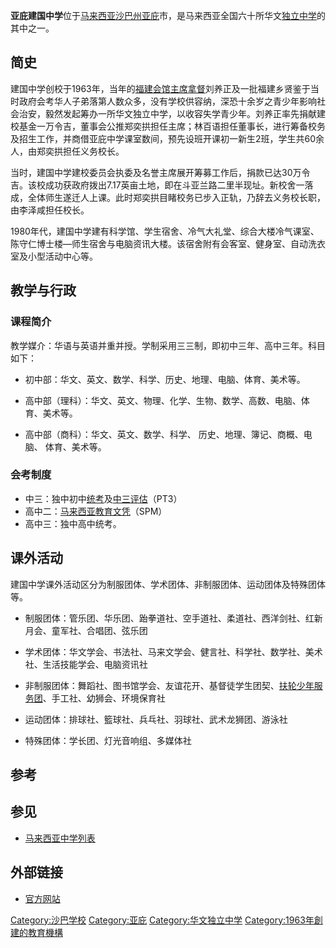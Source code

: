 {{Infobox school
| name = 亚庇建国中学
| native_name = Kian Kok Middle School
| other_name = Sekolah Menengah Kian Kok
| logo =
| image = KotaKinabalu Sabah Kian-Kok-Middle-School-02.jpg
| motto = 
| established = 1963年<ref>{{cite web|url=https://www.kiankok.edu.my/about_kkms/2011-01-27/42.html|title=亚庇建国中学简史 - Powered by EmpireCMS|website=www.kiankok.edu.my|access-date=2019-01-22|archive-url=https://web.archive.org/web/20181011232811/http://www.kiankok.edu.my/about_kkms/2011-01-27/42.html|archive-date=2018-10-11|dead-url=yes}}</ref>
| type = [[华文独立中学|华文独立中学]]
| category_label = 
| category = 
| gender_label = 
| gender = 男女混校
| affiliations = 
| affiliation = 
| president = 
| chairman_label = 
| chairman = 拿督叶参局绅<ref>{{cite web|url=https://www.kiankok.edu.my/BOD/2013-12-25/142.html|title=建中明年实行“双优政策” - Powered by EmpireCMS|website=www.kiankok.edu.my|access-date=2019-01-22|archive-url=https://web.archive.org/web/20181018211833/http://www.kiankok.edu.my/BOD/2013-12-25/142.html|archive-date=2018-10-18|dead-url=yes}}</ref>
| principal = 吴德城
| asst principal = 王经纶
| vice principal = 
| campus director = 
| headmaster = 
| dean = 
| rector = 
| founder = 
| chaplain = 
| head_label = 
| head = 
| faculty = 理科、商科、美术
| teaching_staff = 
| enrollment = 
| enrolment = 
| students = 1,371（2010年）<ref>{{cite web|url=https://www.kiankok.edu.my/admin_structure/principal/2010-09-08/7.html|title=沙巴九独中新生 ·整体增逾5%，建国中学新生增加最多 - Powered by EmpireCMS|website=www.kiankok.edu.my|access-date=2019-01-22|archive-url=https://web.archive.org/web/20181018233101/http://www.kiankok.edu.my/admin_structure/principal/2010-09-08/7.html|archive-date=2018-10-18|dead-url=yes}}</ref>
| grades_label = 
| grades = 
| address = 斗亚兰路，88450亚庇
| coordinates = {{coord|5.974166|N|116.090385|E|display=inline,title}}
| district = {{MAS}} {{Flag|Sabah}}[[亚庇|亚庇]]
| oversight_label = 
| oversight = 
| accreditation = 
| campus = 
| colours = 
| athletics = 
| mascot = 
| emblem = 
| yearbook = 
| newspaper = 
| free_label_1 = 
| free_1 = 
| free_label_2 = 
| free_2 = 
| free_label_3 = 
| free_3 = 
| website = {{URL|https://www.kiankok.edu.my}}
}}

'''亚庇建国中学'''位于[[马来西亚|马来西亚]][[沙巴州|沙巴州]][[亚庇|亚庇]]市，是马来西亚全国六十所华文[[独立中学|独立中学]]的其中之一。

==简史==
建国中学创校于1963年，当年的[[福建会馆|福建会馆]][[主席|主席]][[拿督|拿督]]刘养正及一批福建乡贤鉴于当时政府会考华人子弟落第人数众多，没有学校供容纳，深恐十余岁之青少年影响社会治安，毅然发起筹办一所华文独立中学，以收容失学青少年。刘养正率先捐献建校基金一万令吉，董事会公推郑奕拱担任主席；林百语担任董事长，进行筹备校务及招生工作，并商借亚庇中学课室数间，预先设班开课初一新生2班，学生共60余人，由郑奕拱担任义务校长。

当时，建国中学建校委员会执委及名誉主席展开筹募工作后，捐款已达30万令吉。该校成功获政府拨出7.17英亩土地，即在斗亚兰路二里半现址。新校舍一落成，全体师生遂迁人上课。此时郑奕拱目睹校务已步入正轨，乃辞去义务校长职，由李泽咸担任校长。

1980年代，建国中学建有科学馆、学生宿舍、冷气大礼堂、综合大楼冷气课室、陈守仁博士楼—师生宿舍与电脑资讯大楼。该宿舍附有会客室、健身室、自动洗衣室及小型活动中心等。

==教学与行政==
===课程简介===
教学媒介：华语与英语并重并授。学制采用三三制，即初中三年、高中三年。科目如下：

* 初中部：华文、英文、数学、科学、历史、地理、电脑、体育、美术等。 

* 高中部（理科）：华文、英文、物理、化学、生物、数学、高数、电脑、体育、美术等。

* 高中部（商科）：华文、英文、数学、科学、 历史、地理、簿记、商概、电脑、 体育、美术等。

===会考制度===
* 中三：独中初中[[统考|统考]]及[[中三评估|中三评估]]（PT3）
* 高中二：[[马来西亚教育文凭|马来西亚教育文凭]]（SPM）
* 高中三：独中高中统考。

==课外活动==
建国中学课外活动区分为制服团体、学术团体、非制服团体、运动团体及特殊团体等。　

*制服团体：管乐团、华乐团、跆拳道社、空手道社、柔道社、西洋剑社、红新月会、童军社、合唱团、弦乐团

*学术团体：华文学会、书法社、马来文学会、健言社、科学社、数学社、美术社、生活技能学会、电脑资讯社

*非制服团体：舞蹈社、图书馆学会、友谊花开、基督徒学生团契、[[扶轮少年服务团|扶轮少年服务团]]、手工社、幼狮会、环境保育社

*运动团体：排球社、籃球社、兵乓社、羽球社、武术龙狮团、游泳社

*特殊团体：学长团、灯光音响组、多媒体社

==参考==
{{reflist}}
== 参见 ==
{{Portal box|马来西亚|教育}}
*[[马来西亚中学列表|马来西亚中学列表]]

==外部链接==
{{Commonscat|Kian Kok Middle School}}
*[https://web.archive.org/web/20190123071336/https://www.kiankok.edu.my/ 官方网站]

{{马来西亚华文独中}}


[[Category:沙巴学校|Category:沙巴学校]]
[[Category:亚庇|Category:亚庇]]
[[Category:华文独立中学|Category:华文独立中学]]
[[Category:1963年創建的教育機構|Category:1963年創建的教育機構]]